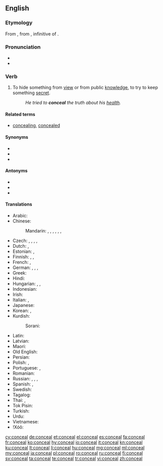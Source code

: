 ==English==

===Etymology===
From {{etyl|fro|en}} {{term|conceler||hide, disguise|lang=fro}}, from {{etyl|la|en}} {{m|la|concelāre}}, infinitive of {{m|la|concelō||carefully disguise}}.

===Pronunciation===
* {{audio|en-us-conceal.ogg|Audio (US)|lang=en}}
* {{rhymes|iːl|lang=en}}

===Verb===
{{en-verb}}

# {{context|transitive|lang=en}} To hide something from [[view]] or from public [[knowledge]], to try to keep something [[secret]].
#: ''He tried to '''conceal''' the truth about his [[health]].''

====Related terms====
* [[concealing]], [[concealed]]

====Synonyms====
* {{l/en|hide}}
* {{l/en|obfuscate}}
* {{l/en|secrete}}

====Antonyms====
* {{l/en|reveal}}
* {{l/en|uncover}}
* {{l/en|admit}}

====Translations====
{{trans-top|to hide something}}
* Arabic: {{t|ar|أخفى|tr=ʾaxfā|sc=Arab}}
* Chinese:
*: Mandarin: {{t|cmn|隱瞞|sc=Hani}}, {{t+|cmn|隐瞒|tr=yǐnmán|sc=Hani}}, {{t+|cmn|隱藏|sc=Hani}}, {{t+|cmn|隐藏|tr=yǐncáng|sc=Hani}}, {{t+|cmn|藏|tr=cáng|sc=Hani}}, {{t+|cmn|掩蓋|sc=Hani}}, {{t+|cmn|掩盖|tr=yǎngài|sc=Hani}}
* Czech: {{t+|cs|skrýt}}, {{t|cs|skrývat}}, {{t|cs|ukrýt}}, {{t+|cs|schovat}}, {{t|cs|zakrýt}}
* Dutch: {{t+|nl|verbergen}}, {{t+|nl|verstoppen}}
* Estonian: {{t|et|varjama}}, {{t|et|peitma}}
* Finnish: {{t+|fi|kätkeä}}, {{t+|fi|salata}}, {{t+|fi|peittää}}
* French: {{t+|fr|dissimuler}}, {{t+|fr|cacher}}
* German: {{t+|de|verbergen}}, {{t+|de|verheimlichen}}, {{t+|de|verschleiern}}, {{t+|de|verschweigen}}
* Greek: {{t+|el|αποκρύπτω}}
* Hindi: {{t|hi|छिपाना|tr=chipānā|sc=Deva}}
* Hungarian: {{t+|hu|titkol}}, {{t+|hu|eltitkol}}, {{t+|hu|elrejt}}
* Indonesian: {{t+|id|menyembunyikan}}
* Irish: {{t|ga|ceil}}
* Italian: {{t+|it|nascondere}}, {{t+|it|celare}}
* Japanese: {{t|ja|隠す|tr=かくす, kakusu|sc=Jpan}}
* Korean: {{t+|ko|숨기다|tr=sumgida|sc=Hang}}, {{t+|ko|감추다|tr=gamchuda|sc=Hang}}
* Kurdish:
*: Sorani: {{t|ku|شاردنه‌وه‌|tr=shArdinawa|sc=ku-Arab}}
{{trans-mid}}
* Latin: {{t|la|occulō}}
* Latvian: {{t+|lv|slēpt}}
* Maori: {{t|mi|whakangaro}}
* Old English: {{t|ang|mīþan}}
* Persian: {{t+|fa|پنهان کردن|tr=panhân kardan|sc=fa-Arab}}
* Polish: {{t+|pl|ukrywać}}, {{t+|pl|chować}}
* Portuguese: {{t+|pt|esconder}}, {{t+|pt|omitir}}
* Romanian: {{t+|ro|ascunde}}
* Russian: {{t+|ru|скрывать|impf|tr=skryvátʹ}}, {{t+|ru|скрыть|pf|tr=skrýtʹ}}, {{t+|ru|прятать|impf|tr=prjátatʹ}}, {{t+|ru|спрятать|pf|tr=sprjátatʹ}}
* Spanish: {{t+|es|esconder}}, {{t+|es|ocultar}}
* Swedish: {{t+|sv|dölja}}
* Tagalog: {{t|tl|itago}}
* Thai: {{t|th|ปิดบัง|tr=bpìt bang|sc=Thai}}, {{t+|th|ปกปิด|tr=bpòk bpìt|sc=Thai}}
* Tok Pisin: {{t|tpi|karamapim}}
* Turkish: {{t+|tr|gizlemek}}
* Urdu: {{t|ur|چھپانا|tr=chipānā|sc=ur-Arab}}
* Vietnamese: {{t+|vi|giấu}}
* ǃXóõ: {{t|nmn|!n̥áʻa}}
{{trans-bottom}}

[[cy:conceal]]
[[de:conceal]]
[[et:conceal]]
[[el:conceal]]
[[es:conceal]]
[[fa:conceal]]
[[fr:conceal]]
[[ko:conceal]]
[[hy:conceal]]
[[io:conceal]]
[[it:conceal]]
[[kn:conceal]]
[[ku:conceal]]
[[lt:conceal]]
[[li:conceal]]
[[hu:conceal]]
[[mg:conceal]]
[[ml:conceal]]
[[my:conceal]]
[[ja:conceal]]
[[pl:conceal]]
[[ro:conceal]]
[[ru:conceal]]
[[fi:conceal]]
[[sv:conceal]]
[[ta:conceal]]
[[te:conceal]]
[[tr:conceal]]
[[vi:conceal]]
[[zh:conceal]]